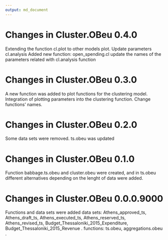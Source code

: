 ```yaml
---
output: md_document
---
```

Changes in Cluster.OBeu 0.4.0
======================================
Extending the function cl.plot to other models plot. Update parameters cl.analysis
Added new function: open_spending.cl
update the names of the parameters related with cl.analysis function

Changes in Cluster.OBeu 0.3.0
======================================
A new function was added to plot functions for the clustering model. 
Integration of plotting parameters into the clustering function.
Change functions' names.

Changes in Cluster.OBeu 0.2.0
======================================
Some data sets were removed. ts.obeu was updated

Changes in Cluster.OBeu 0.1.0
======================================
Function babbage.ts.obeu and cluster.obeu were created, and in ts.obeu different alternatives depending on the lenght of data were added.

Changes in Cluster.OBeu 0.0.0.9000
===========================================
Functions and data sets were added
data sets: Athens_approved_ts, Athens_draft_ts, Athens_executed_ts, Athens_reserved_ts, Athens_revised_ts, Budget_Thessaloniki_2015_Expenditure, Budget_Thessaloniki_2015_Revenue .
functions: ts.obeu, aggregations.obeu .
